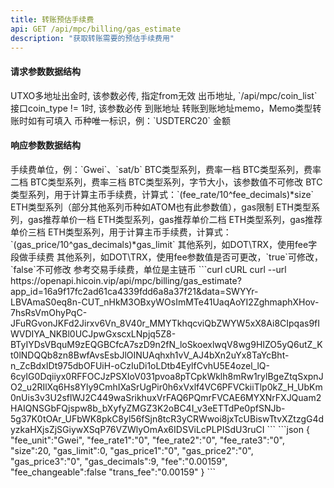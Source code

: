 ---
title: 转账预估手续费
api: GET /api/mpc/billing/gas_estimate
description: "获取转账需要的预估手续费用"
---

#### 请求参数数据结构
<ParamField query="sub_wallet_id" type="integer">
    UTXO多地址出金时, 该参数必传, 指定from无效
</ParamField>
<ParamField query="from" type="string">
    出币地址, `/api/mpc/coin_list`接口coin_type != 1时, 该参数必传
</ParamField>
<ParamField query="to" type="string" required>
    到账地址
</ParamField>
<ParamField query="memo" type="string">
    转账到账地址memo，Memo类型转账时如有可填入
</ParamField>
<ParamField query="symbol" type="string" required>
    币种唯一标识，例：`USDTERC20`
</ParamField>
<ParamField query="amount" type="string" required>
    金额
</ParamField>


#### 响应参数数据结构
<Expandable title="object">
    <ResponseField name="fee_unit" type="string">手续费单位，例：`Gwei`、`sat/b`</ResponseField>
    <ResponseField name="fee_rate1" type="string">BTC类型系列，费率一档</ResponseField>
    <ResponseField name="fee_rate2" type="string">BTC类型系列，费率二档</ResponseField>
    <ResponseField name="fee_rate3" type="string">BTC类型系列，费率三档</ResponseField>
    <ResponseField name="size" type="long">BTC类型系列，字节大小，该参数值不可修改</ResponseField>
    <ResponseField name="fee_decimals" type="integer">BTC类型系列，用于计算主币手续费，计算式：`(fee_rate/10^fee_decimals)*size`</ResponseField>
    <ResponseField name="gas_limit" type="long">ETH类型系列（部分其他系列币种如ATOM也有此参数值），gas限制</ResponseField>
    <ResponseField name="gas_price1" type="string">ETH类型系列，gas推荐单价一档</ResponseField>
    <ResponseField name="gas_price2" type="string">ETH类型系列，gas推荐单价二档</ResponseField>
    <ResponseField name="gas_price3" type="string">ETH类型系列，gas推荐单价三档</ResponseField>
    <ResponseField name="gas_decimals" type="integer">ETH类型系列，用于计算主币手续费，计算式：`(gas_price/10^gas_decimals)*gas_limit`</ResponseField>
    <ResponseField name="fee" type="string">其他系列，如DOT\TRX，使用fee字段做手续费</ResponseField>
    <ResponseField name="fee_changeable" type="bool">其他系列，如DOT\TRX，使用fee参数值是否可更改，`true`可修改，`false`不可修改</ResponseField>
    <ResponseField name="trans_fee" type="integer">参考交易手续费，单位是主链币</ResponseField>
</Expandable>



<RequestExample>
  ```curl cURL
  curl
  --url https://openapi.hicoin.vip/api/mpc/billing/gas_estimate?app_id=16a9f17fc2ad61ca4339fdd6a8a37f21&data=SWYYr-LBVAmaS0eq8n-CUT_nHkM3OBxyWOsImMTe41UaqAoYI2ZghmaphXHov-7hsRsVmOhyPqC-JFuRGvonJKFd2Jirxv6Vn_8V40r_MMYTkhqcviQbZWYW5xX8Ai8CIpqas9fIWVDIYA_NKBl0UCJpwGxscxLNpjq5Z8-BTyIYDsVBquM9zEQGBCfcA7szD9n2fN_loSkoexlwqV8wg9HIZO5yQ6utZ_Kt0lNDQQb8zn8BwfAvsEsbJlOINUAqhxh1vV_AJ4bXn2uYx8TaYcBht-n_ZcBdxIDt975dbOFUiH-oCzIuDi1oLDtb4EylfCvhU5E4ozel_lQ-6cyIG0Dqiiyx0RFFOCJzPSXIoV031pvoa8pTCpkWklh8mRw1rylBgeZtqSxpnJO2_u2RIlXq6Hs8Yly9CmhIXaSrUgPir0h6xVxlf4VC6PFVCkiiTlp0kZ_H_UbKm0nUis3v3U2sflWJ2C449waSrikhuxVrFAQ6PQmrFVCAE6MYXNrFXJQuam2HAIQNSGbFQjspw8b_bXyfyZMGZ3K2oBC4I_v3eETTdPe0pfSNJb-5g37K0tOAr_UFbWK8pkC8yl56fSjn8tcR3yCRWwoi8jxTcUBiswTtvXZtzgG4dyzkaHXjsZjSGiywXSqP76VZWlyOmAx6IDSViLcPLPISdU3ruCI
  ```
</RequestExample>



<ResponseExample>
```json
{
    "fee_unit":"Gwei",
    "fee_rate1":"0",
    "fee_rate2":"0",
    "fee_rate3":"0",
    "size":20,
    "gas_limit":0,
    "gas_price1":"0",
    "gas_price2":"0",
    "gas_price3":"0",
    "gas_decimals":9,
    "fee":"0.00159",
    "fee_changeable":false
    "trans_fee":"0.00159"
}
```
</ResponseExample>